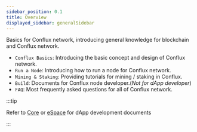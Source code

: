 ```yaml
---
sidebar_position: 0.1
title: Overview
displayed_sidebar: generalSidebar
---
```


Basics for Conflux network, introducing general knowledge for blockchain and Conflux network.

- `Conflux Basics`: Introducing the basic concept and design of Conflux network.
- `Run a Node`: Introducing how to run a node for Conflux network.
- `Mining & Staking`: Providing tutorials for mining / staking in Conflux.
- `Build`: Documents for Conflux node developer.(*Not for dApp developer*)
- `FAQ`: Most frequently asked questions for all of Conflux network.

:::tip

Refer to [Core](../core/Overview) or [eSpace](../espace/Overview) for dApp development documents

:::
